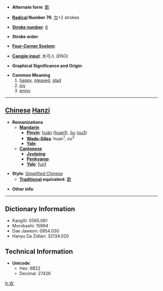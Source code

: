 * '''Alternate form''': [[歡]]

* '''[[Wiktionary:Chinese radical index| Radical]] Number 76''': [[Wiktionary:Chinese radical index 欠|欠]]+2 strokes

* '''[[Wiktionary:Chinese total strokes index|Stroke number]]''': [[Wiktionary:Chinese total strokes index 6|6]]

* '''Stroke order''': 

* '''[[Wiktionary:Chinese four corner index|Four-Corner System]]''': 

* '''[[Wiktionary:Chinese Cangjie index|Cangjie input]]''': 水弓人 (ENO)

* '''Graphical Significance and Origin''': 

* '''Common Meaning'''
*# [[happy]], [[pleased]], [[glad]]
*# [[joy]]
*# [[enjoy]]


----

== [[Chinese]] [[Hanzi]] ==

* '''Romanizations'''
** '''[[Mandarin]]'''
*** '''[[Pinyin]]''': [[huān]] ([[huan1]]), [[ǒu]] ([[ou3]])
*** '''[[Wade-Giles]]''': huan<sup>1</sup>, ou<sup>3</sup>
*** '''[[Yale]]''': 
** '''[[Cantonese]]'''
*** '''[[Jyutping]]''':
*** '''[[Penkyamp]]''': 
*** '''[[Yale]]''': [[fun1]]

* '''Style''': [[Simplified Chinese]] 
** '''[[Traditional Chinese|Traditional]] equivalent''': [[歡]]

* '''Other info''': 

----

== Dictionary Information ==

* KangXi: 0565.061
* Morobashi: 15994
* Dae Jaweon: 0954.030
* Hanyu Da Zidian: 32134.020

== Technical Information ==

* '''Unicode''':
** Hex: 6B22
** Decimal: 27426
[[fr:欢]]